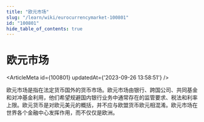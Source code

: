 ```yaml
---
title: "欧元市场"
slug: "/learn/wiki/eurocurrencymarket-100801"
id: "100801"
hide_table_of_contents: true
---
```



# 欧元市场

<ArticleMeta id={100801} updatedAt={'2023-09-26 13:58:51'} />
<div className='border-solid border-b border-t-0 my-4 border-[var(--ifm-color-gray-300)]' />

欧元市场是指在法定货币国外的货币市场。欧元市场由银行、跨国公司、共同基金和对冲基金利用，他们希望规避国内银行业务中通常存在的监管要求、税法和利率上限。欧元货币是对欧元美元的概括，并不应与欧盟货币欧元相混淆。欧元市场在世界各个金融中心发挥作用，而不仅仅是欧洲。
